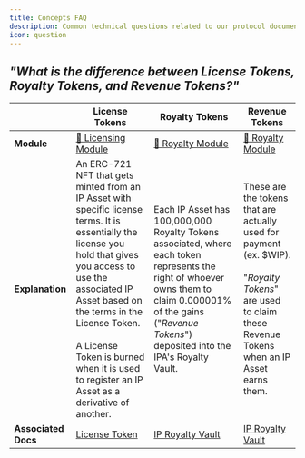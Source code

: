 ```yaml
---
title: Concepts FAQ
description: Common technical questions related to our protocol documentation.
icon: question
---
```


## _"What is the difference between License Tokens, Royalty Tokens, and Revenue Tokens?"_

|                     | License Tokens                                                                                                                                                                                                                                                                                                            | Royalty Tokens                                                                                                                                                                                                   | Revenue Tokens                                                                                                                                                      |
| ------------------- | ------------------------------------------------------------------------------------------------------------------------------------------------------------------------------------------------------------------------------------------------------------------------------------------------------------------------- | ---------------------------------------------------------------------------------------------------------------------------------------------------------------------------------------------------------------- | ------------------------------------------------------------------------------------------------------------------------------------------------------------------- |
| **Module**          | [📜 Licensing Module](/concepts/licensing-module)                                                                                                                                                                                                                                                                         | [💸 Royalty Module](/concepts/royalty-module)                                                                                                                                                                    | [💸 Royalty Module](/concepts/royalty-module)                                                                                                                       |
| **Explanation**     | An ERC-721 NFT that gets minted from an IP Asset with specific license terms. It is essentially the license you hold that gives you access to use the associated IP Asset based on the terms in the License Token.<br/><br/>A License Token is burned when it is used to register an IP Asset as a derivative of another. | Each IP Asset has 100,000,000 Royalty Tokens associated, where each token represents the right of whoever owns them to claim 0.000001% of the gains ("_Revenue Tokens_") deposited into the IPA's Royalty Vault. | These are the tokens that are actually used for payment (ex. $WIP).<br/><br/>"_Royalty Tokens_" are used to claim these Revenue Tokens when an IP Asset earns them. |
| **Associated Docs** | [License Token](/concepts/license-token)                                                                                                                                                                                                                                                                                  | [IP Royalty Vault](/concepts/ip-royalty-vault)                                                                                                                                                                   | [IP Royalty Vault](/concepts/ip-royalty-vault)                                                                                                                      |
